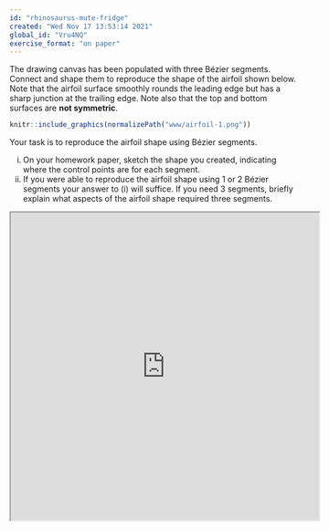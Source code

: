 ```yaml
---
id: "rhinosaurus-mute-fridge"
created: "Wed Nov 17 13:53:14 2021"
global_id: "Vru4NQ"
exercise_format: "on paper"
---
```



The drawing canvas has been populated with three Bézier segments. Connect and shape them to reproduce the shape of the airfoil shown below. Note that the airfoil surface smoothly rounds the leading edge but has a sharp junction at the trailing edge. Note also that the top and bottom surfaces are **not symmetric**.

```r
knitr::include_graphics(normalizePath("www/airfoil-1.png"))
```

Your task is to reproduce the airfoil shape using Bézier segments. 

i. On your homework paper, sketch the shape you created, indicating where the control points are for each segment. 
ii. If you were able to reproduce the airfoil shape using 1 or 2 Bézier segments your answer to (i) will suffice. If you need 3 segments, briefly explain what aspects of the airfoil shape required three segments.


<p align="center"><iframe width="540" height="540" src="http://www.mosaic-web.org/bezier-app.svg?a=.2,.1,.3,.1,.4,.1,.5,.1&b=.5,.05,.7,0.05,.8,.05,.9,.05&c=.3,.2,.4,.2,.5,.2,.6,.2&animate=0"></iframe></p> 



